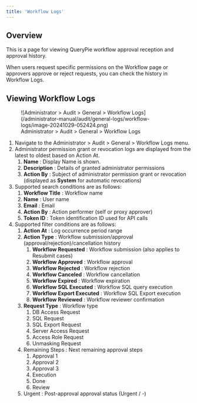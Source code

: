 ```yaml
---
title: 'Workflow Logs'
---
```


## Overview

This is a page for viewing QueryPie workflow approval reception and approval history.

When users request specific permissions on the Workflow page or approvers approve or reject requests, you can check the history in Workflow Logs.


## Viewing Workflow Logs

<figure data-layout="center" data-align="center">
![Administrator &gt; Audit &gt; General &gt; Workflow Logs](/administrator-manual/audit/general-logs/workflow-logs/image-20241029-052424.png)
<figcaption>
Administrator &gt; Audit &gt; General &gt; Workflow Logs
</figcaption>
</figure>

1. Navigate to the Administrator &gt; Audit &gt; General &gt; Workflow Logs menu.
2. Administrator permission grant or revocation logs are displayed from the latest to oldest based on Action At.
    1.  **Name**  : Display Name is shown.
    2.  **Description**  : Details of granted administrator permissions
    3.  **Action By**  : Subject of administrator permission grant or revocation (displayed as **System** for automatic revocations)
3. Supported search conditions are as follows:
    1.  **Workflow Title**  : Workflow name
    2.  **Name**  : User name
    3.  **Email**  : Email
    4.  **Action By**  : Action performer (self or proxy approver)
    5.  **Token ID**  : Token identification ID used for API calls
4. Supported filter conditions are as follows:
    1.  **Action At** : Log occurrence period range
    2.  **Action Type**  : Workflow submission/approval (approval/rejection)/cancellation history
        1.  **Workflow Requested**  : Workflow submission (also applies to Resubmit cases)
        2.  **Workflow Approved**  : Workflow approval
        3.  **Workflow Rejected**  : Workflow rejection
        4.  **Workflow Canceled**  : Workflow cancellation
        5.  **Workflow Expired**  : Workflow expiration
        6.  **Workflow SQL Executed**  : Workflow SQL query execution
        7.  **Workflow Export Executed**  : Workflow SQL Export execution
        8.  **Workflow Reviewed** : Workflow reviewer confirmation
    3.  **Request Type**  : Workflow type 
        1. DB Access Request
        2. SQL Request
        3. SQL Export Request
        4. Server Access Request
        5. Access Role Request
        6. Unmasking Request
    4. Remaining Steps : Next remaining approval steps 
        1. Approval 1
        2. Approval 2
        3. Approval 3
        4. Execution
        5. Done
        6. Review
    5. Urgent : Post-approval approval status (Urgent / -)


